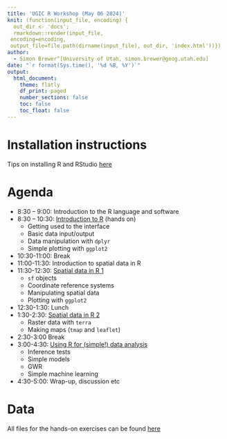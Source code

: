 ```yaml
---
title: 'UGIC R Workshop (May 06 2024)'
knit: (function(input_file, encoding) {
  out_dir <- 'docs';
  rmarkdown::render(input_file,
 encoding=encoding,
 output_file=file.path(dirname(input_file), out_dir, 'index.html'))})
author:
  - Simon Brewer^[University of Utah, simon.brewer@geog.utah.edu]
date: "`r format(Sys.time(), '%d %B, %Y')`"
output:
  html_document:
    theme: flatly
    df_print: paged
    number_sections: false
    toc: false
    toc_float: false
---
```


# Installation instructions

Tips on installing R and RStudio [here][install]

# Agenda

- 8:30 – 9:00: Introduction to the R language and software 
- 8:30 – 10:30: [Introduction to R][intro_R] (hands on)
  - Getting used to the interface
  - Basic data input/output
  - Data manipulation with `dplyr`
  - Simple plotting with `ggplot2`
- 10:30-11:00: Break
- 11:00-11:30: Introduction to spatial data in R
- 11:30-12:30: [Spatial data in R 1][spatial1]
  - `sf` objects
  - Coordinate reference systems
  - Manipulating spatial data
  - Plotting with `ggplot2`
- 12:30-1:30: Lunch
- 1:30-2:30: [Spatial data in R 2][spatial2]
  - Raster data with `terra`
  - Making maps (`tmap` and `leaflet`)
- 2:30-3:00 Break
- 3:00-4:30: [Using R for (simple!) data analysis][analysis]
  - Inference tests
  - Simple models
  - GWR
  - Simple machine learning
- 4:30-5:00: Wrap-up, discussion etc

# Data

All files for the hands-on exercises can be found [here][gdrive]

[install]: https://simonbrewer.github.io/ugic-intro-r/UGIC_Workshop_00_Installation.html
[intro_R]: https://simonbrewer.github.io/ugic-intro-r/UGIC_Workshop_01_Introduction_R.html
[spatial1]: https://simonbrewer.github.io/ugic-intro-r/UGIC_Workshop_02_Spatial_Data_1.html
[spatial2]: https://simonbrewer.github.io/ugic-intro-r/UGIC_Workshop_02_Spatial_Data_2.html
[analysis]: https://simonbrewer.github.io/ugic-intro-r/UGIC_Workshop_03_Data_Analysis.html
[gdrive]: https://drive.google.com/drive/folders/1sE--X8YfUxq5gZPNQz4Zjk6uBeAcIBn3?usp=sharing
